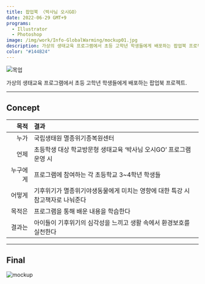 ```yaml
---
title: 팝업북 〈박사님 오시GO〉
date: 2022-06-29 GMT+9
programs:
  - Illustrator
  - Photoshop
image: /img/work/Info-GlobalWarming/mockup01.jpg
description: 가상의 생태교육 프로그램에서 초등 고학년 학생들에게 배포하는 팝업북 프로젝트.
color: "#144B24"
---
```


![목업](/img/work/Info-GlobalWarming/mockup01.jpg)

가상의 생태교육 프로그램에서 초등 고학년 학생들에게 배포하는 팝업북 프로젝트.

---

## Concept

|     목적 | 결과                                                                           |
| -------: | :----------------------------------------------------------------------------- |
|     누가 | 국립생태원 멸종위기종복원센터                                                  |
|     언제 | 초등학생 대상 학교방문형 생태교육 ‘박사님 오시GO’ 프로그램 운영 시             |
| 누구에게 | 프로그램에 참여하는 각 초등학교 3~4학년 학생들                                 |
|   어떻게 | 기후위기가 멸종위기야생동물에게 미치는 영향에 대한 특강 시 참고책자로 나눠준다 |
|   목적은 | 프로그램을 통해 배운 내용을 학습한다                                           |
|   결과는 | 아이들이 기후위기의 심각성을 느끼고 생활 속에서 환경보호를 실천한다            |

---

## Final

![mockup](/img/work/Info-GlobalWarming/mockup01.jpg)

